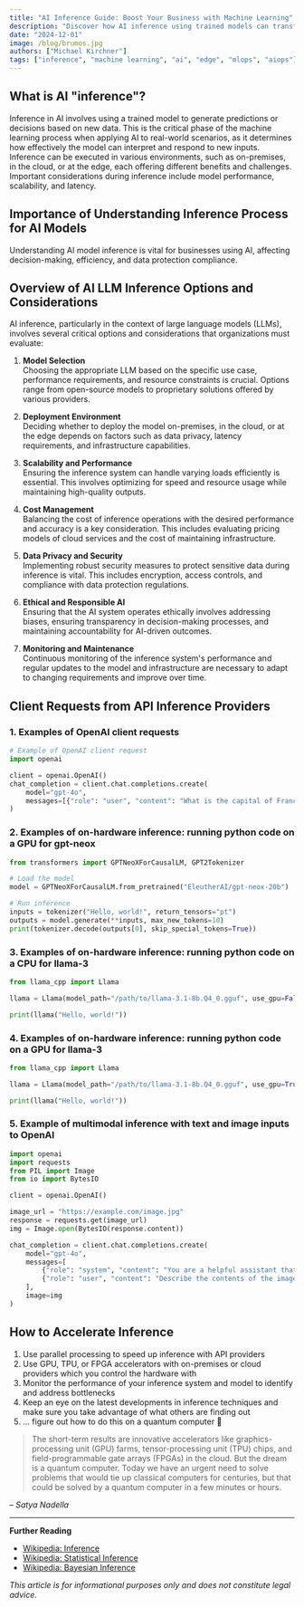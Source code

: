 ```yaml
---
title: "AI Inference Guide: Boost Your Business with Machine Learning"
description: "Discover how AI inference using trained models can transform your business. Learn about the critical phase of machine learning, environments for execution, and key considerations like performance, scalability, and latency. Optimize your AI applications on-premises, in the cloud, or at the edge."
date: "2024-12-01"
image: /blog/brumos.jpg
authors: ["Michael Kirchner"]
tags: ["inference", "machine learning", "ai", "edge", "mlops", "aiops"]
---
```


## What is AI "inference"?

Inference in AI involves using a trained model to generate predictions or decisions based on new data. This is the critical phase of the machine learning process when applying AI to real-world scenarios, as it determines how effectively the model can interpret and respond to new inputs. Inference can be executed in various environments, such as on-premises, in the cloud, or at the edge, each offering different benefits and challenges. Important considerations during inference include model performance, scalability, and latency.

## Importance of Understanding Inference Process for AI Models

Understanding AI model inference is vital for businesses using AI, affecting decision-making, efficiency, and data protection compliance.

## Overview of AI LLM Inference Options and Considerations

AI inference, particularly in the context of large language models (LLMs), involves several critical options and considerations that organizations must evaluate:

1. **Model Selection**  
   Choosing the appropriate LLM based on the specific use case, performance requirements, and resource constraints is crucial. Options range from open-source models to proprietary solutions offered by various providers.

2. **Deployment Environment**  
   Deciding whether to deploy the model on-premises, in the cloud, or at the edge depends on factors such as data privacy, latency requirements, and infrastructure capabilities.

3. **Scalability and Performance**  
   Ensuring the inference system can handle varying loads efficiently is essential. This involves optimizing for speed and resource usage while maintaining high-quality outputs.

4. **Cost Management**  
   Balancing the cost of inference operations with the desired performance and accuracy is a key consideration. This includes evaluating pricing models of cloud services and the cost of maintaining infrastructure.

5. **Data Privacy and Security**  
   Implementing robust security measures to protect sensitive data during inference is vital. This includes encryption, access controls, and compliance with data protection regulations.

6. **Ethical and Responsible AI**  
   Ensuring that the AI system operates ethically involves addressing biases, ensuring transparency in decision-making processes, and maintaining accountability for AI-driven outcomes.

7. **Monitoring and Maintenance**  
   Continuous monitoring of the inference system's performance and regular updates to the model and infrastructure are necessary to adapt to changing requirements and improve over time.

## Client Requests from API Inference Providers


### 1. Examples of OpenAI client requests

```python
# Example of OpenAI client request
import openai

client = openai.OpenAI()
chat_completion = client.chat.completions.create(
    model="gpt-4o",
    messages=[{"role": "user", "content": "What is the capital of France?"}]
)
```

### 2. Examples of on-hardware inference: running python code on a GPU for gpt-neox

```python
from transformers import GPTNeoXForCausalLM, GPT2Tokenizer

# Load the model
model = GPTNeoXForCausalLM.from_pretrained("EleutherAI/gpt-neox-20b")

# Run inference
inputs = tokenizer("Hello, world!", return_tensors="pt")
outputs = model.generate(**inputs, max_new_tokens=10)
print(tokenizer.decode(outputs[0], skip_special_tokens=True))
```

### 3. Examples of on-hardware inference: running python code on a CPU for llama-3

```python
from llama_cpp import Llama

llama = Llama(model_path="/path/to/llama-3.1-8b.Q4_0.gguf", use_gpu=False)

print(llama("Hello, world!"))
```


### 4. Examples of on-hardware inference: running python code on a GPU for llama-3

```python
from llama_cpp import Llama

llama = Llama(model_path="/path/to/llama-3.1-8b.Q4_0.gguf", use_gpu=True)

print(llama("Hello, world!"))
```

### 5. Example of multimodal inference with text and image inputs to OpenAI

```python
import openai
import requests
from PIL import Image
from io import BytesIO

client = openai.OpenAI()

image_url = "https://example.com/image.jpg"
response = requests.get(image_url)
img = Image.open(BytesIO(response.content))

chat_completion = client.chat.completions.create(
    model="gpt-4o",
    messages=[
        {"role": "system", "content": "You are a helpful assistant that can analyze images."},
        {"role": "user", "content": "Describe the contents of the image and tell me what is in the image."}
    ],
    image=img
)
```

## How to Accelerate Inference

1. Use parallel processing to speed up inference with API providers
2. Use GPU, TPU, or FPGA accelerators with on-premises or cloud providers which you control the hardware with
3. Monitor the performance of your inference system and model to identify and address bottlenecks
4. Keep an eye on the latest developments in inference techniques and make sure you take advantage of what others are finding out
5. ... figure out how to do this on a quantum computer 🫡

> The short-term results are innovative accelerators like graphics-processing unit (GPU) farms, tensor-processing unit (TPU) chips, and field-programmable gate arrays (FPGAs) in the cloud. But the dream is a quantum computer. Today we have an urgent need to solve problems that would tie up classical computers for centuries, but that could be solved by a quantum computer in a few minutes or hours.

– _Satya Nadella_

---

**Further Reading**

- [Wikipedia: Inference](https://en.wikipedia.org/wiki/Inference)
- [Wikipedia: Statistical Inference](https://en.wikipedia.org/wiki/Statistical_inference)
- [Wikipedia: Bayesian Inference](https://en.wikipedia.org/wiki/Bayesian_inference)

_This article is for informational purposes only and does not constitute legal advice._